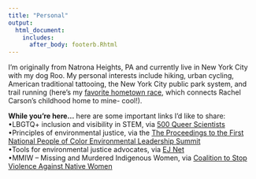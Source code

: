 ```yaml
---
title: "Personal"
output:
  html_document:
    includes:
      after_body: footerb.Rhtml
---
```


I'm originally from Natrona Heights, PA and currently live in New York City with my dog Roo. My personal interests include hiking, urban cycling, American traditional tattooing, the New York City public park system, and trail running (here's my [favorite hometown race](https://rachelcarsontrails.org/), which connects Rachel Carson's childhood home to mine- cool!). 
<br>

<b>While you're here...</b> here are some important links I'd like to share:
<br>
<span>&#8226;</span>LBGTQ+ inclusion and visibility in STEM, via [500 Queer Scientists](https://www.500queerscientists.com/) 
<br>
<span>&#8226;</span>Principles of environmental justice, via the [The Proceedings to the First National People of Color Environmental Leadership Summit](https://www.ejnet.org/ej/principles.html)
<br>
<span>&#8226;</span>Tools for environmental justice advocates, via [EJ Net](ejnet.org)
<br>
<span>&#8226;</span>MMIW – Missing and Murdered Indigenous Women, via [Coalition to Stop Violence Against Native Women](https://www.csvanw.org/mmiw/)






